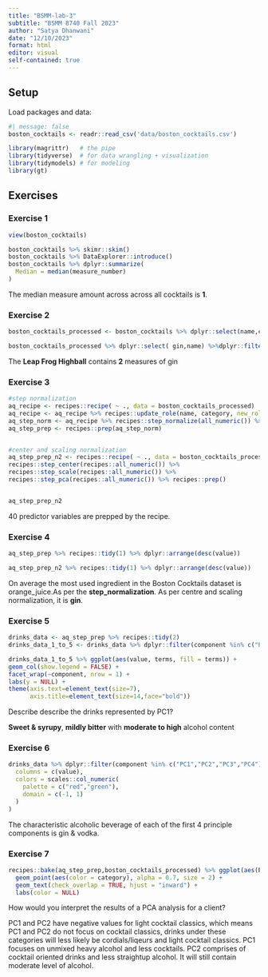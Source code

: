 ```yaml
---
title: "BSMM-lab-3"
subtitle: "BSMM 8740 Fall 2023"
author: "Satya Dhanwani"
date: "12/10/2023"
format: html
editor: visual
self-contained: true
---
```


## Setup

Load packages and data:

```r
#| message: false
boston_cocktails <- readr::read_csv('data/boston_cocktails.csv')
```

```r
library(magrittr)   # the pipe
library(tidyverse)  # for data wrangling + visualization
library(tidymodels) # for modeling
library(gt)
```

## Exercises

### Exercise 1

```r
view(boston_cocktails)
```

```r
boston_cocktails %>% skimr::skim()
boston_cocktails %>% DataExplorer::introduce()
boston_cocktails %>% dplyr::summarize(
  Median = median(measure_number)
)

```

The median measure amount across across all cocktails is **1**.

### Exercise 2

```r
boston_cocktails_processed <- boston_cocktails %>% dplyr::select(name,category,ingredient,measure_number) %>% tidyr::replace_na(list(measure_number = 0)) %>% pivot_wider(names_from = ingredient,values_from = measure_number) %>% replace(is.na(.), 0) %>% janitor::clean_names()

boston_cocktails_processed %>% dplyr::select( gin,name) %>%dplyr::filter(name == "Leap Frog Highball")
```

The **Leap Frog Highball** contains **2** measures of gin

### Exercise 3

```r
#step normalization
aq_recipe <- recipes::recipe( ~ ., data = boston_cocktails_processed)
aq_recipe <- aq_recipe %>% recipes::update_role(name, category, new_role = 'id')
aq_step_norm <- aq_recipe %>% recipes::step_normalize(all_numeric()) %>% recipes::step_pca(all_numeric()) 
aq_step_prep <- recipes::prep(aq_step_norm)


#center and scaling normalization
aq_step_prep_n2 <- recipes::recipe( ~ ., data = boston_cocktails_processed) %>%  recipes::update_role(name, category, new_role = 'id') %>%
recipes::step_center(recipes::all_numeric()) %>%
recipes::step_scale(recipes::all_numeric()) %>%
recipes::step_pca(recipes::all_numeric()) %>% recipes::prep()


aq_step_prep_n2
```

40 predictor variables are prepped by the recipe.

### Exercise 4

```r
aq_step_prep %>% recipes::tidy(1) %>% dplyr::arrange(desc(value))

aq_step_prep_n2 %>% recipes::tidy(1) %>% dplyr::arrange(desc(value))
```

On average the most used ingredient in the Boston Cocktails dataset is orange_juice.As per the **step_normalization**. As per centre and scaling normalization, it is **gin**.

### Exercise 5

```r
drinks_data <- aq_step_prep %>% recipes::tidy(2)
drinks_data_1_to_5 <- drinks_data %>% dplyr::filter(component %in% c("PC1","PC2","PC3","PC4","PC5")) %>% dplyr::mutate(order = forcats::fct_inorder(component))

drinks_data_1_to_5 %>% ggplot(aes(value, terms, fill = terms)) +
geom_col(show.legend = FALSE) +
facet_wrap(~component, nrow = 1) +
labs(y = NULL) +
theme(axis.text=element_text(size=7),
      axis.title=element_text(size=14,face="bold"))

```

Describe describe the drinks represented by PC1?

**Sweet & syrupy**, **mildly bitter** with **moderate to high** alcohol content

### Exercise 6

```r
drinks_data %>% dplyr::filter(component %in% c("PC1","PC2","PC3","PC4")) %>% group_by(component)%>% dplyr::slice_max(abs(value),n = 8) %>% gt() %>% data_color(
  columns = c(value),
  colors = scales::col_numeric(
    palette = c("red","green"),
    domain = c(-1, 1)
  )
)

```

The characteristic alcoholic beverage of each of the first 4 principle components is gin & vodka.

### Exercise 7

```r
recipes::bake(aq_step_prep,boston_cocktails_processed) %>% ggplot(aes(PC1, PC2, label = name)) +
  geom_point(aes(color = category), alpha = 0.7, size = 2) +
  geom_text(check_overlap = TRUE, hjust = "inward") + 
  labs(color = NULL)

```

How would you interpret the results of a PCA analysis for a client?

PC1 and PC2 have negative values for light cocktail classics, which means PC1 and PC2 do not focus on cocktail classics, drinks under these categories will less likely be cordials/liqeurs and light cocktail classics. PC1 focuses on unmixed heavy alcohol and less cocktails. PC2 comprises of cocktail oriented drinks and less straightup alcohol. It will still contain moderate level of alcohol.
